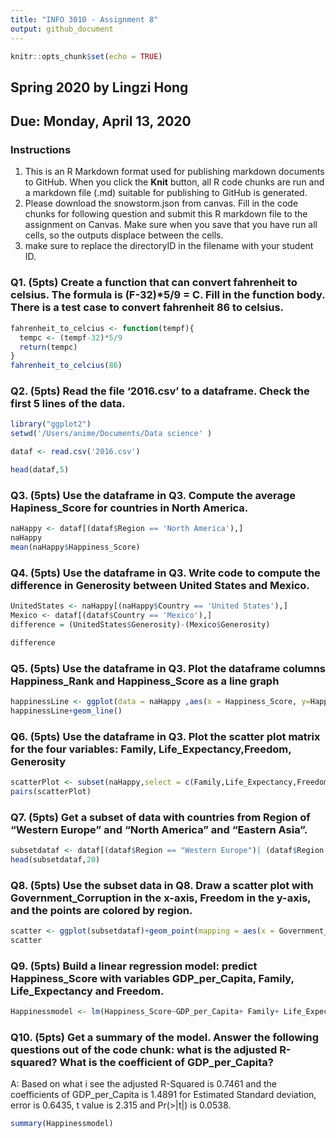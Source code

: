 ---
title: "INFO 3010 - Assignment 8"
output: github_document
---

```{r setup, include=FALSE}
knitr::opts_chunk$set(echo = TRUE)
```

## Spring 2020 by Lingzi Hong
## Due: Monday, April 13, 2020
### Instructions
1. This is an R Markdown format used for publishing markdown documents to GitHub. When you click the **Knit** button, all R code chunks are run and a markdown file (.md) suitable for publishing to GitHub is generated.
2. Please download the snowstorm.json from canvas. Fill in the code chunks for following question and submit this R markdown file to the assignment on Canvas. Make sure when you save that you have run all cells, so the outputs displace between the cells.
3. make sure to replace the directoryID in the filename with your student ID. 


### Q1. (5pts)  Create a function that can convert fahrenheit to celsius. The formula is (F-32)*5/9 = C. Fill in the function body. There is a test case to convert fahrenheit 86 to celsius. 
```{r}
fahrenheit_to_celcius <- function(tempf){
  tempc <- (tempf-32)*5/9
  return(tempc)
}
fahrenheit_to_celcius(86)
```

### Q2. (5pts) Read the file '2016.csv' to a dataframe. Check the first 5 lines of the data. 
```{r}
library("ggplot2")
setwd('/Users/anime/Documents/Data science' )

dataf <- read.csv('2016.csv')

head(dataf,5)
```

### Q3. (5pts) Use the dataframe in Q3. Compute the average Hapiness_Score for countries in North America. 
```{r}
naHappy <- dataf[(dataf$Region == 'North America'),]
naHappy
mean(naHappy$Happiness_Score)
```

### Q4. (5pts) Use the dataframe in Q3. Write code to compute the difference in Generosity between United States and Mexico.
```{r}
UnitedStates <- naHappy[(naHappy$Country == 'United States'),]
Mexico <- dataf[(dataf$Country == 'Mexico'),]
difference = (UnitedStates$Generosity)-(Mexico$Generosity)

difference
```

### Q5. (5pts) Use the dataframe in Q3. Plot the dataframe columns Happiness_Rank and Happiness_Score as a line graph

```{r}
happinessLine <- ggplot(data = naHappy ,aes(x = Happiness_Score, y=Happiness_Rank))
happinessLine+geom_line()
```

### Q6. (5pts) Use the dataframe in Q3. Plot the scatter plot matrix for the four variables: Family, Life_Expectancy,Freedom, Generosity
```{r}
scatterPlot <- subset(naHappy,select = c(Family,Life_Expectancy,Freedom,Generosity))
pairs(scatterPlot)
```

### Q7. (5pts) Get a subset of data with countries from Region of "Western Europe" and "North America" and "Eastern Asia".
```{r}
subsetdataf <- dataf[(dataf$Region == "Western Europe")| (dataf$Region == "North America") | (dataf$Region == "Eastern A"),]
head(subsetdataf,20)
```
### Q8. (5pts) Use the subset data in Q8. Draw a scatter plot with Government_Corruption in the x-axis, Freedom in the y-axis, and the points are colored by region. 
```{r}
scatter <- ggplot(subsetdataf)+geom_point(mapping = aes(x = Government_Corruption,y= Freedom,color = Region))
scatter
```

### Q9. (5pts) Build a linear regression model: predict Happiness_Score with variables GDP_per_Capita, Family, Life_Expectancy and Freedom. 
```{r}
Happinessmodel <- lm(Happiness_Score~GDP_per_Capita+ Family+ Life_Expectancy+Freedom , data =train)
```
### Q10. (5pts) Get a summary of the model. Answer the following questions out of the code chunk: what is the adjusted R-squared? What is the coefficient of GDP_per_Capita?

A: Based on what i see the adjusted R-Squared is 0.7461 and the coefficients of GDP_per_Capita is 1.4891 for Estimated Standard deviation, error is 0.6435, t value is 2.315 and Pr(>|t|) is 0.0538.
```{r}
summary(Happinessmodel)
```
